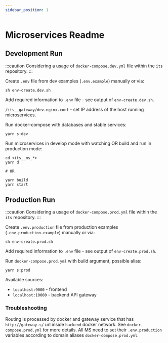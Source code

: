 ```yaml
---
sidebar_position: 1
---
```



# Microservices Readme

## Development Run

:::caution
Considering a usage of `docker-compose.dev.yml` file within the `its` repository.
:::

Create `.env` file from dev examples (`.env.example`) manually or via:

```
sh env-create.dev.sh
```

Add required information to `.env` file - see output of `env-create.dev.sh`.

`/its__gateway/dev.nginx.conf` - set IP address of the host running microservices.

Run docker-compose with databases and stable services:

```
yarn s:dev
```

Run microservices in develop mode with watching OR build and run in production mode:

```
cd <its__ms_*>
yarn d

# OR

yarn build
yarn start
```

## Production Run

:::caution
Considering a usage of `docker-compose.prod.yml` file within the `its` repository.
:::

Create `.env.production` file from production examples (`.env.production.example`) manually or via:

```
sh env-create.prod.sh
```

Add required information to `.env` file - see output of `env-create.prod.sh`.

Run `docker-compose.prod.yml` with build argument, possible alias:

```
yarn s:prod
```

Available sources:

- `localhost:9000` - frontend
- `localhost:10000` - backend API gateway

### Troubleshooting

Routing is processed by docker and gateway service that has `http://gateway.s/` url inside `backend` docker network. See `docker-compose.prod.yml` for more details. All MS need to set their `.env.production` variables according to domain aliases `docker-compose.prod.yml`.
